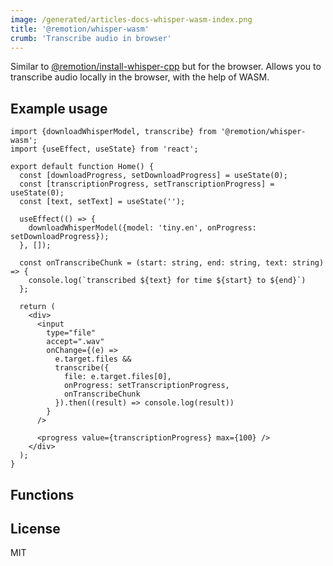 ```yaml
---
image: /generated/articles-docs-whisper-wasm-index.png
title: '@remotion/whisper-wasm'
crumb: 'Transcribe audio in browser'
---
```


Similar to [@remotion/install-whisper-cpp](/docs/install-whisper-cpp) but for the browser. Allows you to transcribe audio locally in the browser, with the help of WASM.


<Installation pkg="@remotion/whisper-wasm" />

## Example usage

```tsx twoslash title="app.tsx"
import {downloadWhisperModel, transcribe} from '@remotion/whisper-wasm';
import {useEffect, useState} from 'react';

export default function Home() {
  const [downloadProgress, setDownloadProgress] = useState(0);
  const [transcriptionProgress, setTranscriptionProgress] = useState(0);
  const [text, setText] = useState('');

  useEffect(() => {
    downloadWhisperModel({model: 'tiny.en', onProgress: setDownloadProgress});
  }, []);

  const onTranscribeChunk = (start: string, end: string, text: string) => {
    console.log(`transcribed ${text} for time ${start} to ${end}`)
  };

  return (
    <div>
      <input
        type="file"
        accept=".wav"
        onChange={(e) =>
          e.target.files &&
          transcribe({
            file: e.target.files[0],
            onProgress: setTranscriptionProgress,
            onTranscribeChunk
          }).then((result) => console.log(result))
        }
      />

      <progress value={transcriptionProgress} max={100} />
    </div>
  );
}
```

## Functions

<TableOfContents />

## License

MIT
